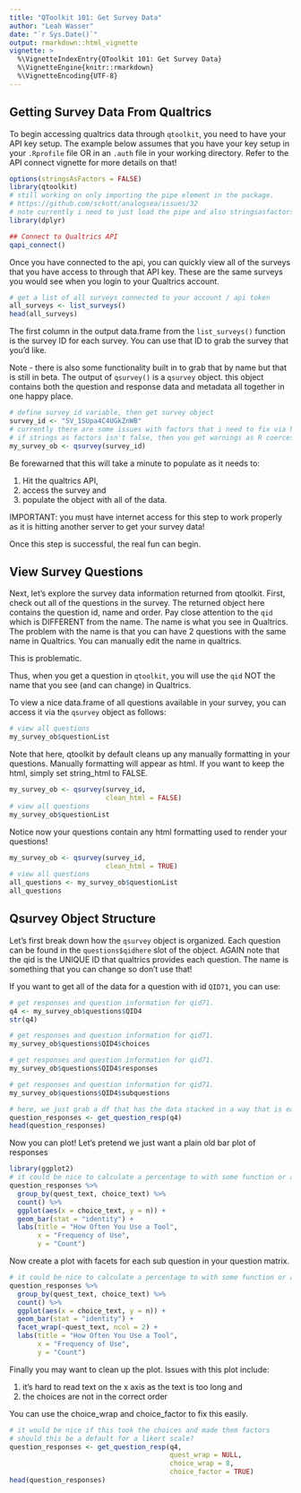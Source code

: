 ```yaml
---
title: "QToolkit 101: Get Survey Data"
author: "Leah Wasser"
date: "`r Sys.Date()`"
output: rmarkdown::html_vignette
vignette: >
  %\VignetteIndexEntry{QToolkit 101: Get Survey Data}
  %\VignetteEngine{knitr::rmarkdown}
  %\VignetteEncoding{UTF-8}
---
```


## Getting Survey Data From Qualtrics

To begin accessing qualtrics data through `qtoolkit`, you need to have your API
key setup. The example below assumes that you
have your key setup in your `.Rprofile` file OR in an `.auth` file in your working directory.
Refer to the API connect vignette for more details on that!

```r
options(stringsAsFactors = FALSE)
library(qtoolkit)
# still working on only importing the pipe element in the package.
# https://github.com/sckott/analogsea/issues/32
# note currently i need to just load the pipe and also stringsasfactors as false
library(dplyr)

```

```r
## Connect to Qualtrics API
qapi_connect()
```

Once you have connected to the api, you can quickly view all of the surveys that
you have access to through that API key. These are the same surveys you would see
when you login to your Qualtrics account.

```r
# get a list of all surveys connected to your account / api token
all_surveys <- list_surveys()
head(all_surveys)

```

The first column in the output data.frame from the `list_surveys()` function is
the survey ID for each survey. You can use that ID to grab the survey that you'd
like.

Note - there is also some functionality built in to grab that by name but that
is still in beta. The output of `qsurvey()` is a `qsurvey` object. this object
contains both the question and response data and metadata all together in one
happy place.

```r
# define survey id variable, then get survey object
survey_id <- "SV_1SUpa4C4UGkZnWB"
# currently there are some issues with factors that i need to fix via hard code
# if strings as factors isn't false, then you get warnings as R coerces to char
my_survey_ob <- qsurvey(survey_id)
```

Be forewarned that this will take a minute to populate as it needs to:

1. Hit the qualtrics API,
2. access the survey and
3. populate the object with all of the data.

IMPORTANT: you must have internet access for this step to work properly as it
is hitting another server to get your survey data!

Once this step is successful, the real fun can begin.

## View Survey Questions

Next, let's explore the survey data information returned from qtoolkit.
First, check out all of the questions in the survey. The returned object here
contains the question id, name and order. Pay close attention to the `qid` which is
DIFFERENT from the name. The name is what you see in Qualtrics. The problem with
the name is that you can have 2 questions with the same name in Qualtrics. You
can manually edit the name in qualtrics.

This is problematic.

Thus, when you get a question in `qtoolkit`, you will use the `qid` NOT the name
that you see (and can change) in Qualtrics.

To view a nice data.frame of all questions available in your survey, you can access
it via the `qsurvey` object as follows:

```r
# view all questions
my_survey_ob$questionList

```

Note that here, qtoolkit by default cleans up any manually formatting in your questions.
Manually formatting will appear as html. If you want to keep the html, simply set 
string_html to FALSE. 

```r
my_survey_ob <- qsurvey(survey_id,
                        clean_html = FALSE)
# view all questions
my_survey_ob$questionList
```

Notice now your questions contain any html formatting used to render your questions!

```r
my_survey_ob <- qsurvey(survey_id,
                        clean_html = TRUE)
# view all questions
all_questions <- my_survey_ob$questionList
all_questions
```

## Qsurvey Object Structure

Let's first break down how the `qsurvey` object is organized. Each question can
be found in the `questions$qidhere` slot of the object. AGAIN note that the
qid is the UNIQUE ID that qualtrics provides each question. The name is something
that you can change so don't use that!

If you want to get all of the data for a question with id `QID71`, you can use:

```r
# get responses and question information for qid71.
q4 <- my_survey_ob$questions$QID4
str(q4)
```

```r
# get responses and question information for qid71.
my_survey_ob$questions$QID4$choices
```

```r
# get responses and question information for qid71.
my_survey_ob$questions$QID4$responses

```

```r
# get responses and question information for qid71.
my_survey_ob$questions$QID4$subquestions
```

```r
# here, we just grab a df that has the data stacked in a way that is easily plottable
question_responses <- get_question_resp(q4)
head(question_responses)
```

Now you can plot! Let's pretend we just want a plain old bar plot of
responses

```r
library(ggplot2)
# it could be nice to calculate a percentage to with some function or argument 
question_responses %>%
  group_by(quest_text, choice_text) %>%
  count() %>%
  ggplot(aes(x = choice_text, y = n)) +
  geom_bar(stat = "identity") +
  labs(title = "How Often You Use a Tool",
       x = "Frequency of Use",
       y = "Count")

```

Now create a plot with facets for each sub question in your question matrix. 

```r
# it could be nice to calculate a percentage to with some function or argument 
question_responses %>%
  group_by(quest_text, choice_text) %>%
  count() %>%
  ggplot(aes(x = choice_text, y = n)) +
  geom_bar(stat = "identity") +
  facet_wrap(~quest_text, ncol = 2) +
  labs(title = "How Often You Use a Tool",
       x = "Frequency of Use",
       y = "Count")

```

Finally you may want to clean up the plot. Issues with this plot include:

1. it's hard to read text on the x axis as the text is too long and 
2. the choices are not in the correct order

You can use the choice_wrap and choice_factor to fix this easily.

```r
# it would be nice if this took the choices and made them factors
# should this be a default for a likert scale?
question_responses <- get_question_resp(q4, 
                                        quest_wrap = NULL, 
                                        choice_wrap = 8, 
                                        choice_factor = TRUE)
head(question_responses)
```